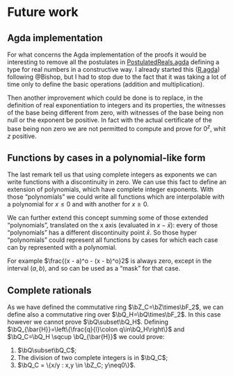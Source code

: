 # Future work {-}

## Agda implementation {-}

For what concerns the Agda implementation of the proofs it would be interesting
to remove all the postulates in [PostulatedReals.agda](Data.PostulatedReals.html)
defining a type for real numbers in a constructive way. I already started this
([R.agda](Data.R.html)) following @Bishop, but I had to stop due to the fact
that it was taking a lot of time only to define the basic operations (addition
and multiplication).

Then another improvement which could be done is to replace, in the definition of
real exponentiation to integers and its properties, the witnesses of the base
being different from zero, with witnesses of the base being non null or the
exponent be positive. In fact with the actual certificate of the base being non
zero we are not permitted to compute and prove for $0^z$, whit $z$ positive.

## Functions by cases in a polynomial-like form {-}

The last remark tell us that using complete integers as exponents we can write
functions with a discontinuity in zero. We can use this fact to define an
extension of polynomials, which have complete integer exponents. With those
"polynomials" we could write all functions which are interpolable with a
polynomial for $x\leqslant0$ and with another for $x\geqslant0$.

We can further extend this concept summing some of those extended "polynomials",
translated on the x axis (evaluated in $x - \bar{x}$): every of those
"polynomials" has a different discontinuity point $\bar{x}$. So those hyper
"polynomials" could represent all functions by cases for which each case can by
represented with a polynomial.

For example $\frac{(x - a)^o - (x - b)^o}2$ is always zero, except in the
interval $(a,b)$, and so can be used as a "mask" for that case.

## Complete rationals {-}

As we have defined the commutative ring $\bZ_C=\bZ\times\bF_2$, we can define
also a commutative ring over $\bQ_H=\bQ\times\bF_2$. In this case however we
cannot prove $\bQ\subset\bQ_H$. Defining $\bQ_{\bar{H}}=\left\{\frac{q}{l}\colon
q\in\bQ_H\right\}$ and $\bQ_C=\bQ_H \sqcup \bQ_{\bar{H}}$ we could prove:

1. $\bQ\subset\bQ_C$;
2. The division of two complete integers is in $\bQ_C$;
3. $\bQ_C = \{x/y : x,y \in \bZ_C; y\neq0\}$.

